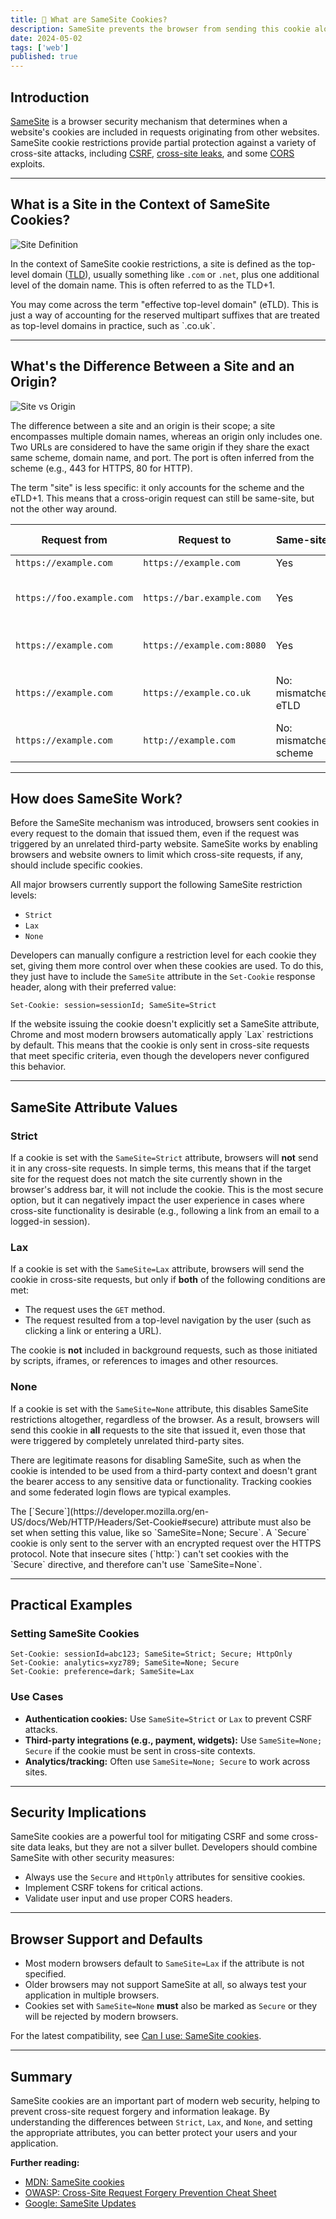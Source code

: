 ```yaml
---
title: 🍪 What are SameSite Cookies?
description: SameSite prevents the browser from sending this cookie along with cross-site requests. The main goal is to mitigate the risk of cross-origin information leakage. It also provides some protection against cross-site request forgery attacks.
date: 2024-05-02
tags: ['web']
published: true
---
```


## Introduction

[SameSite](https://developer.mozilla.org/en-US/docs/Web/HTTP/Headers/Set-Cookie#samesitesamesite-value) is a browser security mechanism that determines when a website's cookies are included in requests originating from other websites. SameSite cookie restrictions provide partial protection against a variety of cross-site attacks, including [CSRF](https://developer.mozilla.org/en-US/docs/Glossary/CSRF), [cross-site leaks](https://en.wikipedia.org/wiki/Cross-site_leaks), and some [CORS](https://developer.mozilla.org/en-US/docs/Web/HTTP/CORS) exploits.

---

## What is a Site in the Context of SameSite Cookies?

![Site Definition](/images/2024-05-02/site-definition.png)

In the context of SameSite cookie restrictions, a site is defined as the top-level domain ([TLD](https://developer.mozilla.org/en-US/docs/Glossary/TLD)), usually something like `.com` or `.net`, plus one additional level of the domain name. This is often referred to as the TLD+1.

<Callout>
  You may come across the term "effective top-level domain" (eTLD). This is just
  a way of accounting for the reserved multipart suffixes that are treated as
  top-level domains in practice, such as `.co.uk`.
</Callout>

---

## What's the Difference Between a Site and an Origin?

![Site vs Origin](/images/2024-05-02/site-vs-origin.png)

The difference between a site and an origin is their scope; a site encompasses multiple domain names, whereas an origin only includes one. Two URLs are considered to have the same origin if they share the exact same scheme, domain name, and port. The port is often inferred from the scheme (e.g., 443 for HTTPS, 80 for HTTP).

The term "site" is less specific: it only accounts for the scheme and the eTLD+1. This means that a cross-origin request can still be same-site, but not the other way around.

| Request from              | Request to                 | Same-site?            | Same-origin?               |
| ------------------------- | -------------------------- | --------------------- | -------------------------- |
| `https://example.com`     | `https://example.com`      | Yes                   | Yes                        |
| `https://foo.example.com` | `https://bar.example.com`  | Yes                   | No: mismatched domain name |
| `https://example.com`     | `https://example.com:8080` | Yes                   | No: mismatched port        |
| `https://example.com`     | `https://example.co.uk`    | No: mismatched eTLD   | No: mismatched domain name |
| `https://example.com`     | `http://example.com`       | No: mismatched scheme | No: mismatched scheme      |

---

## How does SameSite Work?

Before the SameSite mechanism was introduced, browsers sent cookies in every request to the domain that issued them, even if the request was triggered by an unrelated third-party website. SameSite works by enabling browsers and website owners to limit which cross-site requests, if any, should include specific cookies.

All major browsers currently support the following SameSite restriction levels:

- `Strict`
- `Lax`
- `None`

Developers can manually configure a restriction level for each cookie they set, giving them more control over when these cookies are used. To do this, they just have to include the `SameSite` attribute in the `Set-Cookie` response header, along with their preferred value:

```http
Set-Cookie: session=sessionId; SameSite=Strict
```

<Callout>
  If the website issuing the cookie doesn't explicitly set a SameSite attribute,
  Chrome and most modern browsers automatically apply `Lax` restrictions by
  default. This means that the cookie is only sent in cross-site requests that
  meet specific criteria, even though the developers never configured this
  behavior.
</Callout>

---

## SameSite Attribute Values

### Strict

If a cookie is set with the `SameSite=Strict` attribute, browsers will **not** send it in any cross-site requests. In simple terms, this means that if the target site for the request does not match the site currently shown in the browser's address bar, it will not include the cookie. This is the most secure option, but it can negatively impact the user experience in cases where cross-site functionality is desirable (e.g., following a link from an email to a logged-in session).

### Lax

If a cookie is set with the `SameSite=Lax` attribute, browsers will send the cookie in cross-site requests, but only if **both** of the following conditions are met:

- The request uses the `GET` method.
- The request resulted from a top-level navigation by the user (such as clicking a link or entering a URL).

The cookie is **not** included in background requests, such as those initiated by scripts, iframes, or references to images and other resources.

### None

If a cookie is set with the `SameSite=None` attribute, this disables SameSite restrictions altogether, regardless of the browser. As a result, browsers will send this cookie in **all** requests to the site that issued it, even those that were triggered by completely unrelated third-party sites.

There are legitimate reasons for disabling SameSite, such as when the cookie is intended to be used from a third-party context and doesn't grant the bearer access to any sensitive data or functionality. Tracking cookies and some federated login flows are typical examples.

<Callout type="warning">
  The
  [`Secure`](https://developer.mozilla.org/en-US/docs/Web/HTTP/Headers/Set-Cookie#secure)
  attribute must also be set when setting this value, like so `SameSite=None;
  Secure`. A `Secure` cookie is only sent to the server with an encrypted
  request over the HTTPS protocol. Note that insecure sites (`http:`) can't set
  cookies with the `Secure` directive, and therefore can't use `SameSite=None`.
</Callout>

---

## Practical Examples

### Setting SameSite Cookies

```http
Set-Cookie: sessionId=abc123; SameSite=Strict; Secure; HttpOnly
Set-Cookie: analytics=xyz789; SameSite=None; Secure
Set-Cookie: preference=dark; SameSite=Lax
```

### Use Cases

- **Authentication cookies:** Use `SameSite=Strict` or `Lax` to prevent CSRF attacks.
- **Third-party integrations (e.g., payment, widgets):** Use `SameSite=None; Secure` if the cookie must be sent in cross-site contexts.
- **Analytics/tracking:** Often use `SameSite=None; Secure` to work across sites.

---

## Security Implications

SameSite cookies are a powerful tool for mitigating CSRF and some cross-site data leaks, but they are not a silver bullet. Developers should combine SameSite with other security measures:

- Always use the `Secure` and `HttpOnly` attributes for sensitive cookies.
- Implement CSRF tokens for critical actions.
- Validate user input and use proper CORS headers.

---

## Browser Support and Defaults

- Most modern browsers default to `SameSite=Lax` if the attribute is not specified.
- Older browsers may not support SameSite at all, so always test your application in multiple browsers.
- Cookies set with `SameSite=None` **must** also be marked as `Secure` or they will be rejected by modern browsers.

For the latest compatibility, see [Can I use: SameSite cookies](https://caniuse.com/samesite-cookie-attribute).

---

## Summary

SameSite cookies are an important part of modern web security, helping to prevent cross-site request forgery and information leakage. By understanding the differences between `Strict`, `Lax`, and `None`, and setting the appropriate attributes, you can better protect your users and your application.

**Further reading:**

- [MDN: SameSite cookies](https://developer.mozilla.org/en-US/docs/Web/HTTP/Headers/Set-Cookie#samesitesamesite-value)
- [OWASP: Cross-Site Request Forgery Prevention Cheat Sheet](https://cheatsheetseries.owasp.org/cheatsheets/Cross-Site_Request_Forgery_Prevention_Cheat_Sheet.html)
- [Google: SameSite Updates](https://web.dev/samesite-cookies-explained/)

[^1]: Such as clicking on a link. The cookie is not included in background requests, such as those initiated by scripts, iframes, or references to images and other resources.
